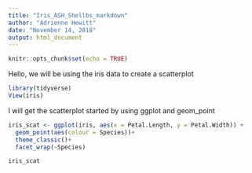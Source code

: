 ```yaml
---
title: "Iris_ASH_Shellbs_markdown"
author: "Adrienne Hewitt"
date: "November 14, 2018"
output: html_document
---
```


```r
knitr::opts_chunk$set(echo = TRUE)
```

Hello, we will be using the iris data to create a scatterplot

```r
library(tidyverse)
View(iris)


```

I will get the scatterplot started by using ggplot and geom_point

```r
iris_scat <- ggplot(iris, aes(x = Petal.Length, y = Petal.Width)) +
  geom_point(aes(colour = Species))+
  theme_classic()+
  facet_wrap(~Species)

iris_scat

```

